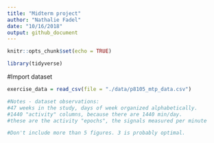 ```yaml
---
title: "Midterm project"
author: "Nathalie Fadel"
date: "10/16/2018"
output: github_document
---
```


```r
knitr::opts_chunk$set(echo = TRUE)

library(tidyverse)
```

#Import dataset
```r
exercise_data = read_csv(file = "./data/p8105_mtp_data.csv") 

#Notes - dataset observations:
#47 weeks in the study, days of week organized alphabetically.
#1440 "activity" columns, because there are 1440 min/day. 
#these are the activity "epochs", the signals measured per minute

#Don't include more than 5 figures. 3 is probably optimal.




```

